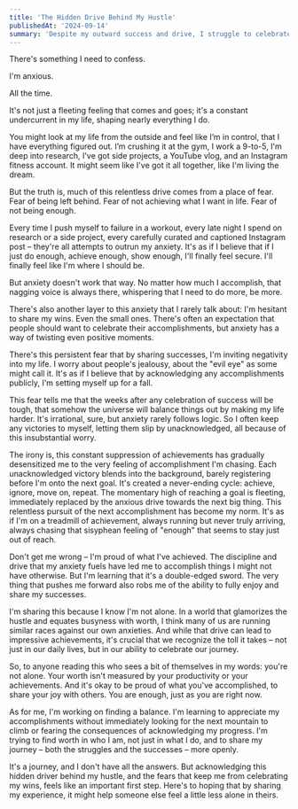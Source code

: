 ```yaml
---
title: 'The Hidden Drive Behind My Hustle'
publishedAt: '2024-09-14'
summary: 'Despite my outward success and drive, I struggle to celebrate my achievements and often feel unfulfilled, and I'm working on finding balance and self-worth beyond my productivity.'
---
```

There's something I need to confess.

I'm anxious. 

All the time. 

It's not just a fleeting feeling that comes and goes; it's a constant undercurrent in my life, shaping nearly everything I do.

You might look at my life from the outside and feel like I’m in control, that I have everything figured out. I’m crushing it at the gym, I work a 9-to-5, I'm deep into research, I've got side projects, a YouTube vlog, and an Instagram fitness account. It might seem like I've got it all together, like I'm living the dream.

But the truth is, much of this relentless drive comes from a place of fear. Fear of being left behind. Fear of not achieving what I want in life. Fear of not being enough.

Every time I push myself to failure in a workout, every late night I spend on research or a side project, every carefully curated and captioned Instagram post – they're all attempts to outrun my anxiety. It's as if I believe that if I just do enough, achieve enough, show enough, I'll finally feel secure. I'll finally feel like I'm where I should be.

But anxiety doesn't work that way. No matter how much I accomplish, that nagging voice is always there, whispering that I need to do more, be more.

There's also another layer to this anxiety that I rarely talk about: I'm hesitant to share my wins. Even the small ones. There's often an expectation that people should want to celebrate their accomplishments, but anxiety has a way of twisting even positive moments.

There's this persistent fear that by sharing successes, I'm inviting negativity into my life. I worry about people's jealousy, about the "evil eye" as some might call it. It's as if I believe that by acknowledging any accomplishments publicly, I'm setting myself up for a fall.

This fear tells me that the weeks after any celebration of success will be tough, that somehow the universe will balance things out by making my life harder. It's irrational, sure, but anxiety rarely follows logic. So I often keep any victories to myself, letting them slip by unacknowledged, all because of this insubstantial worry.

The irony is, this constant suppression of achievements has gradually desensitized me to the very feeling of accomplishment I'm chasing. Each unacknowledged victory blends into the background, barely registering before I'm onto the next goal. It's created a never-ending cycle: achieve, ignore, move on, repeat. The momentary high of reaching a goal is fleeting, immediately replaced by the anxious drive towards the next big thing. This relentless pursuit of the next accomplishment has become my norm. It's as if I'm on a treadmill of achievement, always running but never truly arriving, always chasing that sisyphean feeling of "enough" that seems to stay just out of reach.

Don't get me wrong – I'm proud of what I've achieved. The discipline and drive that my anxiety fuels have led me to accomplish things I might not have otherwise. But I'm learning that it's a double-edged sword. The very thing that pushes me forward also robs me of the ability to fully enjoy and share my successes.

I'm sharing this because I know I'm not alone. In a world that glamorizes the hustle and equates busyness with worth, I think many of us are running similar races against our own anxieties. And while that drive can lead to impressive achievements, it's crucial that we recognize the toll it takes – not just in our daily lives, but in our ability to celebrate our journey.

So, to anyone reading this who sees a bit of themselves in my words: you're not alone. Your worth isn't measured by your productivity or your achievements. And it's okay to be proud of what you've accomplished, to share your joy with others. You are enough, just as you are right now.

As for me, I'm working on finding a balance. I'm learning to appreciate my accomplishments without immediately looking for the next mountain to climb or fearing the consequences of acknowledging my progress. I'm trying to find worth in who I am, not just in what I do, and to share my journey – both the struggles and the successes – more openly.

It's a journey, and I don't have all the answers. But acknowledging this hidden driver behind my hustle, and the fears that keep me from celebrating my wins, feels like an important first step. Here's to hoping that by sharing my experience, it might help someone else feel a little less alone in theirs.
